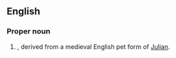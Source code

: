 {{wikipedia}}
==English==

===Proper noun===
{{en-proper noun}}

# {{surname|[[patronymic]]|from=given names|dot=}}, derived from a medieval English pet form of [[Julian]].